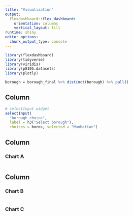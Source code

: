 ```yaml
---
title: "Visualization"
output: 
  flexdashboard::flex_dashboard:
    orientation: columns
    vertical_layout: fill
runtime: shiny
editor_options: 
  chunk_output_type: console
---
```


```r
library(flexdashboard)
library(tidyverse)
library(viridis)
library(p8105.datasets)
library(plotly)
```

```r
borough = borough_final %>% distinct(borough) %>% pull()
```

Column {.sidebar}
-----------------------------------------------------------------------

```r


# selectInput widget
selectInput(
  "borough_choice", 
  label = h3("Select borough"),
  choices = boros, selected = "Manhattan")
```

Column {data-width=650}
-----------------------------------------------------------------------

### Chart A

```r

```

Column {data-width=350}
-----------------------------------------------------------------------

### Chart B

```r

```

### Chart C

```r

```
  
